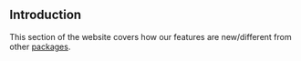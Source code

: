 ## Introduction

This section of the website covers how our features are new/different from other [packages](https://npmjs.com/search?q=keywords:brawlstars).
